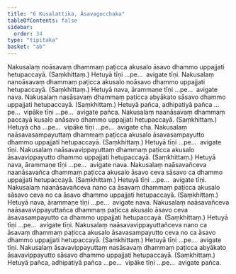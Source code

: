 ```yaml
---
title: "6 Kusalattika, Āsavagocchaka"
tableOfContents: false
sidebar:
  order: 34
type: "tipitaka"
basket: "ab"
---
```



<DynamicBreadcrumb />

<Division number="16">

<Paragraph number="42">
Nakusalaṃ noāsavaṃ dhammaṃ paṭicca akusalo āsavo dhammo uppajjati hetupaccayā. (Saṃkhittaṃ.) Hetuyā tīṇi …pe…  avigate tīṇi.
</Paragraph>

<Paragraph number="43">
Nakusalaṃ nanoāsavaṃ dhammaṃ paṭicca akusalo noāsavo dhammo uppajjati hetupaccayā. (Saṃkhittaṃ.) Hetuyā nava, ārammaṇe tīṇi …pe…  avigate nava.
</Paragraph>

</Division>
<Division number="17">

<Paragraph number="44">
Nakusalaṃ nasāsavaṃ dhammaṃ paṭicca abyākato sāsavo dhammo uppajjati hetupaccayā. (Saṃkhittaṃ.) Hetuyā pañca, adhipatiyā pañca …pe…  vipāke tīṇi …pe…  avigate pañca.
</Paragraph>

<Paragraph number="45">
Nakusalaṃ naanāsavaṃ dhammaṃ paccayā kusalo anāsavo dhammo uppajjati hetupaccayā. (Saṃkhittaṃ.) Hetuyā cha …pe…  vipāke tīṇi …pe…  avigate cha.
</Paragraph>

</Division>
<Division number="18">

<Paragraph number="46">
Nakusalaṃ naāsavasampayuttaṃ dhammaṃ paṭicca akusalo āsavasampayutto dhammo uppajjati hetupaccayā. (Saṃkhittaṃ.) Hetuyā tīṇi …pe…  avigate tīṇi.
</Paragraph>

<Paragraph number="47">
Nakusalaṃ naāsavavippayuttaṃ dhammaṃ paṭicca akusalo āsavavippayutto dhammo uppajjati hetupaccayā. (Saṃkhittaṃ.) Hetuyā nava, ārammaṇe tīṇi …pe…  avigate nava.
</Paragraph>

</Division>
<Division number="19">

<Paragraph number="48">
Nakusalaṃ naāsavañceva naanāsavañca dhammaṃ paṭicca akusalo āsavo ceva sāsavo ca dhammo uppajjati hetupaccayā. (Saṃkhittaṃ.) Hetuyā tīṇi …pe…  avigate tīṇi.
</Paragraph>

<Paragraph number="49">
Nakusalaṃ naanāsavañceva nano ca āsavaṃ dhammaṃ paṭicca akusalo sāsavo ceva no ca āsavo dhammo uppajjati hetupaccayā. (Saṃkhittaṃ.) Hetuyā nava, ārammaṇe tīṇi …pe…  avigate nava.
</Paragraph>

</Division>
<Division number="20">

<Paragraph number="50">
Nakusalaṃ naāsavañceva naāsavavippayuttañca dhammaṃ paṭicca akusalo āsavo ceva āsavasampayutto ca dhammo uppajjati hetupaccayā. (Saṃkhittaṃ.) Hetuyā tīṇi …pe…  avigate tīṇi.
</Paragraph>

<Paragraph number="51">
Nakusalaṃ naāsavavippayuttañceva nano ca āsavaṃ dhammaṃ paṭicca akusalo āsavasampayutto ceva no ca āsavo dhammo uppajjati hetupaccayā. (Saṃkhittaṃ.) Hetuyā tīṇi …pe…  avigate tīṇi.
</Paragraph>

</Division>
<Division number="21">

<Paragraph number="52">
Nakusalaṃ āsavavippayuttaṃ nasāsavaṃ dhammaṃ paṭicca abyākato āsavavippayutto sāsavo dhammo uppajjati hetupaccayā. (Saṃkhittaṃ.) Hetuyā pañca, adhipatiyā pañca …pe…  vipāke tīṇi …pe…  avigate pañca.
</Paragraph>
</Division>